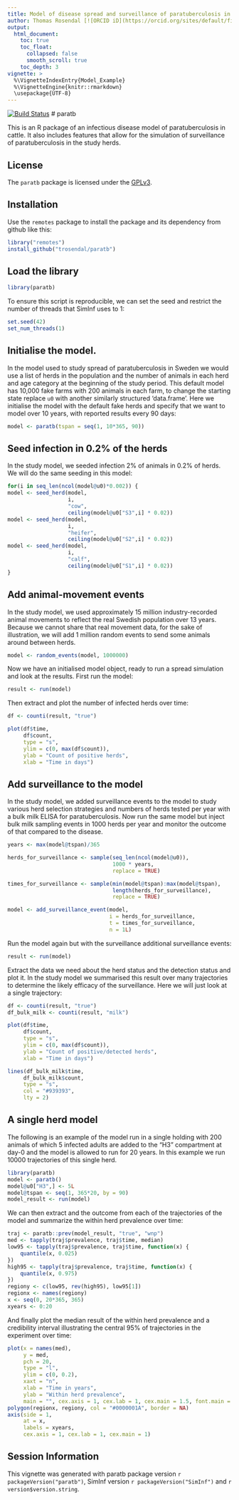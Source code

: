 ```yaml
---
title: Model of disease spread and surveillance of paratuberculosis in cattle
author: Thomas Rosendal [![ORCID iD](https://orcid.org/sites/default/files/images/orcid_16x16.gif)](https://orcid.org/0000-0002-6576-9668)
output:
  html_document:
    toc: true
    toc_float:
      collapsed: false
      smooth_scroll: true
    toc_depth: 3
vignette: >
  %\VignetteIndexEntry{Model_Example}
  %\VignetteEngine{knitr::rmarkdown}
  \usepackage{UTF-8}
---
```


[![Build Status](https://travis-ci.org/trosendal/paratb.svg?branch=master)](https://travis-ci.org/trosendal/paratb)
# paratb

This is an R package of an infectious disease model of
paratuberculosis in cattle. It also includes features that allow for
the simulation of surveillance of paratuberculosis in the study
herds.

## License

The `paratb` package is licensed under the
[GPLv3](https://www.gnu.org/licenses/gpl-3.0.html).

## Installation

Use the `remotes` package to install the package and its dependency from
github like this:

```r
library("remotes")
install_github("trosendal/paratb")
```

## Load the library

```r
library(paratb)
```

To ensure this script is reproducible, we can set the seed and
restrict the number of threads that SimInf uses to 1:

```r
set.seed(42)
set_num_threads(1)
```
## Initialise the model.

In the model used to study spread of paratuberculosis in Sweden we
would use a list of herds in the population and the number of animals
in each herd and age category at the beginning of the study
period. This default model has 10,000 fake farms with 200 animals in each
farm, to change the starting state replace `u0` with another similarly
structured 'data.frame'. Here we initialise the model with the
default fake herds and specify that we want to model over 10 years,
with reported results every 90 days:

```r
model <- paratb(tspan = seq(1, 10*365, 90))
```

## Seed infection in 0.2% of the herds

In the study model, we seeded infection 2% of animals in 0.2% of
herds. We will do the same seeding in this model:

```r
for(i in seq_len(ncol(model@u0)*0.002)) {
model <- seed_herd(model,
                   i,
                   "cow",
                   ceiling(model@u0["S3",i] * 0.02))
model <- seed_herd(model,
                   i,
                   "heifer",
                   ceiling(model@u0["S2",i] * 0.02))
model <- seed_herd(model,
                   i,
                   "calf",
                   ceiling(model@u0["S1",i] * 0.02))
}
```
## Add animal-movement events

In the study model, we used approximately 15 million industry-recorded
animal movements to reflect the real Swedish population over 13
years. Because we cannot share that real movement data, for the sake
of illustration, we will add 1 million random events to send some
animals around between herds.

```r
model <- random_events(model, 1000000)
```
Now we have an initialised model object, ready to run a spread
simulation and look at the results. First run the model:

```r
result <- run(model)
```

Then extract and plot the number of infected herds over time:
```r
df <- counti(result, "true")

plot(df$time,
     df$count,
     type = "s",
     ylim = c(0, max(df$count)),
     ylab = "Count of positive herds",
     xlab = "Time in days")
```


## Add surveillance to the model

In the study model, we added surveillance events to the model to study
various herd selection strategies and numbers of herds tested per year
with a bulk milk ELISA for paratuberculosis. Now run the same model
but inject bulk milk sampling events in 1000 herds per year and
monitor the outcome of that compared to the disease.

```r
years <- max(model@tspan)/365

herds_for_surveillance <- sample(seq_len(ncol(model@u0)),
                                 1000 * years,
                                 replace = TRUE)

times_for_surveillance <- sample(min(model@tspan):max(model@tspan),
                                 length(herds_for_surveillance),
                                 replace = TRUE)

model <- add_surveillance_event(model,
                                i = herds_for_surveillance,
                                t = times_for_surveillance,
                                n = 1L)
```
Run the model again but with the surveillance additional surveillance events:

```r
result <- run(model)
```

Extract the data we need about the herd status and the detection
status and plot it. In the study model we summarised this result over
many trajectories to determine the likely efficacy of the
surveillance. Here we will just look at a single trajectory:

```r
df <- counti(result, "true")
df_bulk_milk <- counti(result, "milk")

plot(df$time,
     df$count,
     type = "s",
     ylim = c(0, max(df$count)),
     ylab = "Count of positive/detected herds",
     xlab = "Time in days")

lines(df_bulk_milk$time,
     df_bulk_milk$count,
     type = "s",
     col = "#939393",
     lty = 2)
```

## A single herd model

The following is an example of the model run in a single holding with
200 animals of which 5 infected adults are added to the "H3"
compartment at day-0 and the model is allowed to run for 20 years. In
this example we run 10000 trajectories of this single herd.

```r
library(paratb)
model <- paratb()
model@u0["H3",] <- 5L
model@tspan <- seq(1, 365*20, by = 90)
model_result <- run(model)
```

We can then extract and the outcome from each of the trajectories of
the model and summarize the within herd prevalence over time:

```r
traj <- paratb::prev(model_result, "true", "wnp")
med <- tapply(traj$prevalence, traj$time, median)
low95 <- tapply(traj$prevalence, traj$time, function(x) {
    quantile(x, 0.025)
})
high95 <- tapply(traj$prevalence, traj$time, function(x) {
    quantile(x, 0.975)
})
regiony <- c(low95, rev(high95), low95[1])
regionx <- names(regiony)
x <- seq(0, 20*365, 365)
xyears <- 0:20
```

And finally plot the median result of the within herd prevalence and a
credibility interval illustrating the central 95% of trajectories in
the experiment over time:

```r
plot(x = names(med),
     y = med,
     pch = 20,
     type = "l",
     ylim = c(0, 0.2),
     xaxt = "n",
     xlab = "Time in years",
     ylab = "Within herd prevalence",
     main = "", cex.axis = 1, cex.lab = 1, cex.main = 1.5, font.main = 1)
polygon(regionx, regiony, col = "#0000001A", border = NA)
axis(side = 1,
     at = x,
     labels = xyears,
     cex.axis = 1, cex.lab = 1, cex.main = 1)

```

## Session Information

This vignette was generated with paratb package version
`r packageVersion("paratb")`, SimInf version
`r packageVersion("SimInf")` and `r version$version.string`.
